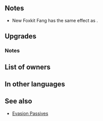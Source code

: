 {{Weapon Infobox
|tagid=SID_新年の妖狐娘の爪牙
|weaponType=Beast
|might=14
|range=1
|cooldown=-1
|effect=Accelerates Special trigger (cooldown count-1). If unit's Res > foe's Res, deals damage = 70% of difference between stats. (Maximum bonus of +7 damage.) If unit's Res > foe's Res, reduces damage from attacks during combat and from area-of-effect Specials (excluding Røkkr area-of-effect Specials) by percentage = difference between stats × 4 (max 40%).<br><br>At start of turn, if unit is adjacent to only beast or dragon allies or if unit is not adjacent to any ally, unit transforms (otherwise, unit reverts). If unit transforms, grants Atk+2, and if unit initiates combat, inflicts Atk/Def-4 on foe during combat and foe cannot make a follow-up attack.
|cost=400
|exclusive=1
|canUseMove=Cavalry
|statModifiers=0,14,0,0,0
|required=Adult (Cavalry)
|refinePaths=default
|refineSP=400
|refineMedals=500
|refineDews=200
|upgradedEffect=Accelerates Special trigger (cooldown count-1). If unit's Res > foe's Res, deals damage = 70% of difference between stats (max +7 damage) and reduces damage from attacks during combat and from area-of-effect Specials (excluding Røkkr area-of-effect Specials) by percentage = difference between stats × 4 (max 40%). If foe initiates combat or if foe's HP ≥ 75% at start of combat, grants Atk/Spd/Def/Res+4 to unit during combat. At start of turn, if unit is adjacent to only beast or dragon allies or if unit is not adjacent to any ally, unit transforms (otherwise, unit reverts). If unit transforms, grants Atk+2, and if unit initiates combat, inflicts Atk/Def-4 on foe during combat and foe cannot make a follow-up attack.
|upgradedEffect2=Accelerates Special trigger (cooldown count-1). If unit's Res > foe's Res, deals damage = 70% of difference between stats (max +7 damage) and reduces damage from attacks during combat and from area-of-effect Specials (excluding Røkkr area-of-effect Specials) by percentage = difference between stats × 4 (max 40%). If foe initiates combat or if foe's HP ≥ 75% at start of combat, grants Atk/Spd/Def/Res+4 to unit during combat. At start of turn, if unit is adjacent to only beast or dragon allies or if unit is not adjacent to any ally, unit transforms (otherwise, unit reverts). If unit transforms, grants Atk+2 to unit, inflicts Atk/Def-X on foe during combat (X = number of spaces from start position to end position of whoever initiated combat + 3; max 6), and also, if X ≥ 5, reduces damage from foe's first attack by 30% during combat.
|tagidExtraSkill1=一
|effectSkill1=At start of combat, if unit's HP ≥ 25%, grants Atk/Spd/Def/Res+4 to unit, neutralizes effects that guarantee foe's follow-up attacks and effects that prevent unit's follow-up attacks, and if unit is transformed, inflicts Atk/Spd/Def/Res-4 on foe during combat.
|iconSkill1=New Foxkit Fang W.png
|properties=
}}
==Notes==
{{BonusStatDamage|stat=Res}}
* New Foxkit Fang has the same effect as {{St|Dragon Wall 3}}.
{{DamagePercentageReduction}}
{{AoEDamageReduction}}
{{Beast (Cavalry)}}

==Upgrades==
{{Weapon Upgrade List}}
===Notes===
{{IfFoeInitiates}}
{{Temporary buffs|name=Refined New Foxkit Fang}}
{{Follow-up effect neutralization|name={{St|New Foxkit Fang|refine=Skill1}}}}
{{Temporary debuffs|name={{St|New Foxkit Fang|refine=Skill1}}}}
{{IfUnitTransforms|temporary debuffs of {{St|New Foxkit Fang|refine=Skill1}}}}
{{Beast (Cavalry) Upgrade}}
==List of owners==
{{Skill Hero List}}
==In other languages==
{{OtherLanguages
|english=New Foxkit Fang
|japanese=新年の妖狐娘の爪牙
|german=Neujahrs-Kitsune
|spanishEU=Colmillo festivo
|spanishLA=Col. joven festivo
|french=Croc festif
|italian=Zanna festosa
|chineseTW=新年妖狐之女的爪牙
|portuguese=Nova presa mirim
}}
==See also==
{{See also skills|cond=Description LIKE '%If unit_s%> foe_s%, deals damage =%difference between stats%' AND (Exclusive='1' OR SP='300') OR Description LIKE '%unit_s Res > foe_s Res%educes damage%percentage = difference between stats ×%'}}
* [[Evasion Passives]]
{{Weapons Navbox}}